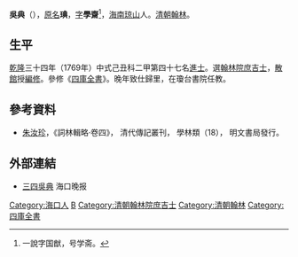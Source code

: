 {{Otheruses|other=名为吳琠的其他人物|吳琠}}

'''吳典'''（{{bd|1740年||1789年|catIdx=Wu吳}}），[[原名|原名]]'''琠'''，[[表字|字]]'''學齋'''<ref>一說字国猷，号学斋。</ref>，[[海南|海南]][[琼山|琼山]]人。[[清朝|清朝]][[翰林|翰林]]。

== 生平 ==
[[乾隆|乾隆]]三十四年（1769年）中式己丑科二甲第四十七名[[進士|進士]]。選[[翰林院庶吉士|翰林院庶吉士]]，[[散館|散館]]授[[編修|編修]]。參修《[[四庫全書|四庫全書]]》。晚年致仕歸里，在瓊台書院任教。

==參考資料==
{{reflist}}
*[[朱汝珍|朱汝珍]]，《詞林輯略·卷四》， 清代傳記叢刊， 學林類（18）， 明文書局發行。

==外部連結==
*[http://szb.hkwb.net/html/2010/04/02/129714.html 三四吳典]{{dead link|date=2017年12月 |bot=InternetArchiveBot |fix-attempted=yes }} 海口晚报

{{乾隆三十四年己丑科殿試金榜}}

{{Authority control}}

{{DEFAULTSORT:Wu吳}}
[[Category:海口人|Category:海口人]]
[[Category:吳姓|B]]
[[Category:清朝翰林院庶吉士|Category:清朝翰林院庶吉士]]
[[Category:清朝翰林|Category:清朝翰林]]
[[Category:四庫全書|Category:四庫全書]]


{{清朝人物小作品}}